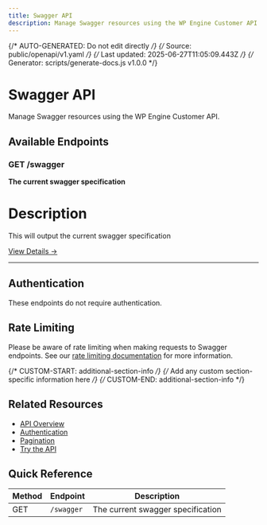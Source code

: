 ```yaml
---
title: Swagger API
description: Manage Swagger resources using the WP Engine Customer API
---
```


{/* AUTO-GENERATED: Do not edit directly */}
{/* Source: public/openapi/v1.yaml */}
{/* Last updated: 2025-06-27T11:05:09.443Z */}
{/* Generator: scripts/generate-docs.js v1.0.0 */}

# Swagger API

Manage Swagger resources using the WP Engine Customer API.

## Available Endpoints

### GET /swagger

**The current swagger specification**

# Description
This will output the current swagger specification


[View Details →](/api-reference/endpoints/swagger/swagger/)

---


## Authentication

These endpoints do not require authentication.

## Rate Limiting

Please be aware of rate limiting when making requests to Swagger endpoints. See our [rate limiting documentation](/api-reference/overview/#rate-limiting) for more information.

{/* CUSTOM-START: additional-section-info */}
{/* Add any custom section-specific information here */}
{/* CUSTOM-END: additional-section-info */}

## Related Resources

- [API Overview](/api-reference/overview/)
- [Authentication](/api-reference/authentication/)
- [Pagination](/api-reference/pagination/)
- [Try the API](/try/playground/)

## Quick Reference

| Method | Endpoint | Description |
|--------|----------|-------------|
| GET | `/swagger` | The current swagger specification |
